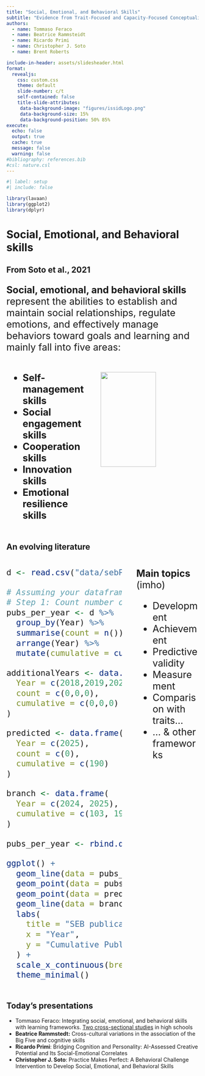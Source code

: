 ```yaml
---
title: "Social, Emotional, and Behavioral Skills"
subtitle: "Evidence from Trait-Focused and Capacity-Focused Conceptualizations"
authors:
  - name: Tommaso Feraco
  - name: Beatrice Rammsteidt
  - name: Ricardo Primi
  - name: Christopher J. Soto
  - name: Brent Roberts

include-in-header: assets/slidesheader.html
format:
  revealjs:
    css: custom.css
    theme: default
    slide-number: c/t
    self-contained: false
    title-slide-attributes: 
     data-background-image: "figures/issidLogo.png"
     data-background-size: 15%
     data-background-position: 50% 85%
execute:
  echo: false
  output: true
  cache: true
  message: false
  warning: false
#bibliography: references.bib
#csl: nature.csl
---
```


```r
#| label: setup
#| include: false

library(lavaan)
library(ggplot2)
library(dplyr)

```

# Social, Emotional, and Behavioral skills

<!-- --------------------------------------------------------------------- -->

## From Soto et al., 2021

::: {style="font-size:25px;"}
**Social, emotional, and behavioral skills** represent the abilities to establish and maintain social relationships, regulate emotions, and effectively manage behaviors toward goals and learning and mainly fall into five areas:

::: columns
::: {.column width="45%"}
-   **Self-management skills**
-   **Social engagement skills**
-   **Cooperation skills**
-   **Innovation skills**
-   **Emotional resilience skills**
:::

::: {.column width="55%"}
![](figures/sebmodel.png){fig-align="right" width="75%"}
:::
:::
:::

## An evolving literature

::: {style="font-size:25px;"}
::: columns
::: {.column width="65%"}
```r
d <- read.csv("data/sebPubs.csv")

# Assuming your dataframe is named d and it has a column named 'Year'
# Step 1: Count number of publications per year
pubs_per_year <- d %>%
  group_by(Year) %>%
  summarise(count = n()) %>%
  arrange(Year) %>%
  mutate(cumulative = cumsum(count))

additionalYears <- data.frame(
  Year = c(2018,2019,2020),
  count = c(0,0,0),
  cumulative = c(0,0,0)
)

predicted <- data.frame(
  Year = c(2025),
  count = c(0),
  cumulative = c(190)
)

branch <- data.frame(
  Year = c(2024, 2025),
  cumulative = c(103, 190)
)

pubs_per_year <- rbind.data.frame(additionalYears,pubs_per_year)

ggplot() +
  geom_line(data = pubs_per_year, aes(x = Year, y = cumulative), color = "black") +
  geom_point(data = pubs_per_year, aes(x = Year, y = cumulative), color = "black",size = 3) +
  geom_point(data = predicted, aes(x = Year, y = cumulative), color = "grey30",size = 3) +
  geom_line(data = branch, aes(x = Year, y = cumulative), linetype = "dashed", color = "grey30") +
  labs(
    title = "SEB publications since first seminal paper",
    x = "Year",
    y = "Cumulative Publications"
  ) +
  scale_x_continuous(breaks = seq(2018, 2025, by = 1)) +
  theme_minimal()
```
:::

::: {.column width="35%"}
**Main topics** (imho)

-   Development
-   Achievement
-   Predictive validity
-   Measurement
-   Comparison with traits...
-   ... & other frameworks
:::
:::
:::

<!-- --------------------------------------------------------------------- -->

## Today's presentations

-   Tommaso Feraco: Integrating social, emotional, and behavioral skills with learning frameworks. [Two cross-sectional studies](https://feracotommaso.github.io/Slides/SEB_SRL/ISSID/ISSID_seb_srl_slides.html#/title-slide) in high schools
-   **Beatrice Rammstedt:** Cross-cultural variations in the association of the Big Five and cognitive skills
-   **Ricardo Primi**: Bridging Cognition and Personality: AI-Assessed Creative Potential and Its Social-Emotional Correlates
-   **Christopher J. Soto**: Practice Makes Perfect: A Behavioral Challenge Intervention to Develop Social, Emotional, and Behavioral Skills
